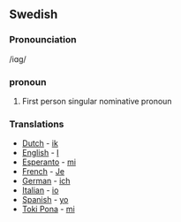==Swedish==
===Pronounciation===
/iɑg/
===pronoun===
#First person singular nominative pronoun

===Translations===
*[[Dutch]] - [[ik]]
*[[English]] - [[I]]
*[[Esperanto]] - [[mi]]
*[[French]] - [[Je]]
*[[German]] - [[ich]]
*[[Italian]] - [[io]]
*[[Spanish]] - [[yo]]
*[[Toki Pona]] - [[mi]]